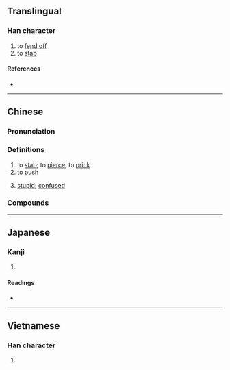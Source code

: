{{character info}}
==Translingual==

===Han character===
{{Han char|rn=64|rad=手|as=22|sn=25|four=50032|canj=QJBV|ids=⿰扌囊}}

# to [[fend off]]
# to [[stab]]

====References====
* {{Han ref|kx=0465.140|dkj=13055|dj=0814.090|hdz=31992.110|uh=652E|ud=25902|bh=F8EF|bd=63727}}

----

==Chinese==
{{zh-forms|ss=𰓌}}

===Pronunciation===
{{zh-pron
|m=nǎng
|c=nong5
|cat=v,a
}}

===Definitions===
{{zh-hanzi}}

# to [[stab]]; to [[pierce]]; to [[prick]]
# to [[push]]
# {{lb|zh|expletive}} [[stupid]]; [[confused]]

===Compounds===
{{zh-der|囚攮的|攮嗓|攮包|攮氣|推推攮攮|攮糠|攮業|攮子}}

----

==Japanese==

===Kanji===
{{ja-kanji|grade=|rs=手22}}

# {{rfdef|ja|sort=手22}}

====Readings====
* {{ja-readings|on=どう, ぬ|kun=お-す}}

----

==Vietnamese==

===Han character===
{{vi-readings|reading=nện, nang, nãng|rs=手22}}

# {{rfdef|vi|sort=手22}}